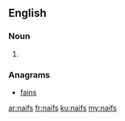==English==

===Noun===
{{head|en|noun plural form}}

# {{plural of|naif|lang=en}}

===Anagrams===
* [[fains#English|fains]]

[[ar:naifs]]
[[fr:naifs]]
[[ku:naifs]]
[[my:naifs]]